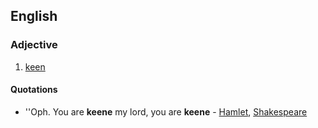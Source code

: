 ==English==

===Adjective===
{{en-adj}}

# {{archaic}} [[keen]]

====Quotations====
*''Oph. You are '''keene''' my lord, you are '''keene''' - [http://books.google.com/books?id=w1kJAAAAQAAJ&pg=RA1-PA54-IA1&dq=keene+Shakespeare Hamlet], [[Shakespeare]]